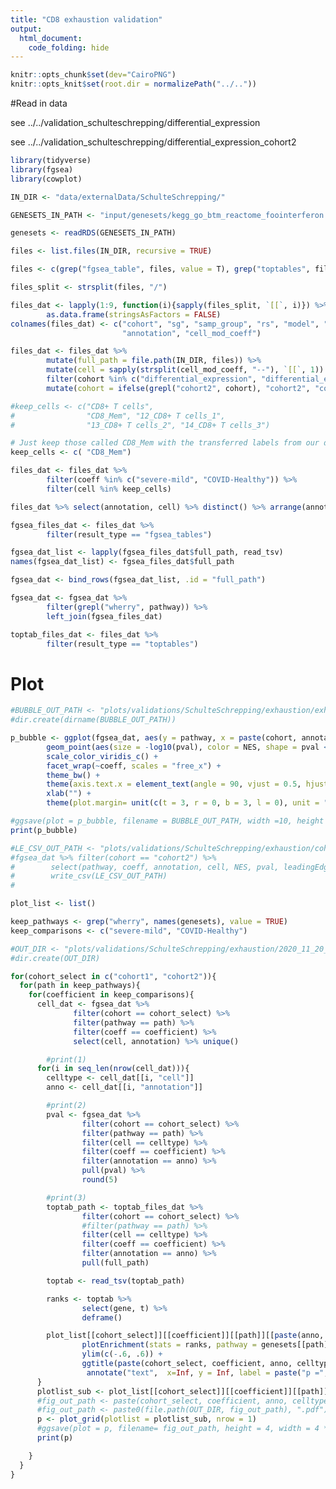 ```yaml
---
title: "CD8 exhaustion validation"
output: 
  html_document:
    code_folding: hide
---
```


```r
knitr::opts_chunk$set(dev="CairoPNG")
knitr::opts_knit$set(root.dir = normalizePath("../.."))
```

#Read in data

see ../../validation_schulteschrepping/differential_expression

see ../../validation_schulteschrepping/differential_expression_cohort2

```r
library(tidyverse)
library(fgsea)
library(cowplot)

IN_DIR <- "data/externalData/SchulteSchrepping/"

GENESETS_IN_PATH <- "input/genesets/kegg_go_btm_reactome_foointerferon.rds"

genesets <- readRDS(GENESETS_IN_PATH)

files <- list.files(IN_DIR, recursive = TRUE)

files <- c(grep("fgsea_table", files, value = T), grep("toptables", files, value = T))

files_split <- strsplit(files, "/")

files_dat <- lapply(1:9, function(i){sapply(files_split, `[[`, i)}) %>% 
        as.data.frame(stringsAsFactors = FALSE)
colnames(files_dat) <- c("cohort", "sg", "samp_group", "rs", "model", "result_type", "coeff",
                         "annotation", "cell_mod_coeff")

files_dat <- files_dat %>% 
        mutate(full_path = file.path(IN_DIR, files)) %>%
        mutate(cell = sapply(strsplit(cell_mod_coeff, "--"), `[[`, 1)) %>%
        filter(cohort %in% c("differential_expression", "differential_expression_cohort2")) %>%
        mutate(cohort = ifelse(grepl("cohort2", cohort), "cohort2", "cohort1"))

#keep_cells <- c("CD8+ T cells",
#                "CD8_Mem", "12_CD8+ T cells_1",
#                "13_CD8+ T cells_2", "14_CD8+ T cells_3")

# Just keep those called CD8_Mem with the transferred labels from our data
keep_cells <- c( "CD8_Mem") 

files_dat <- files_dat %>%
        filter(coeff %in% c("severe-mild", "COVID-Healthy")) %>%
        filter(cell %in% keep_cells)

files_dat %>% select(annotation, cell) %>% distinct() %>% arrange(annotation)

fgsea_files_dat <- files_dat %>%
        filter(result_type == "fgsea_tables")

fgsea_dat_list <- lapply(fgsea_files_dat$full_path, read_tsv)
names(fgsea_dat_list) <- fgsea_files_dat$full_path

fgsea_dat <- bind_rows(fgsea_dat_list, .id = "full_path")

fgsea_dat <- fgsea_dat %>%
        filter(grepl("wherry", pathway)) %>%
        left_join(fgsea_files_dat)

toptab_files_dat <- files_dat %>%
        filter(result_type == "toptables")
```


# Plot

```r
#BUBBLE_OUT_PATH <- "plots/validations/SchulteSchrepping/exhaustion/exhaustion_bubble_schulteSchrepping.pdf"
#dir.create(dirname(BUBBLE_OUT_PATH))

p_bubble <- ggplot(fgsea_dat, aes(y = pathway, x = paste(cohort, annotation, cell, sep = "\n"))) +
        geom_point(aes(size = -log10(pval), color = NES, shape = pval < .05)) +
        scale_color_viridis_c() +
        facet_wrap(~coeff, scales = "free_x") +
        theme_bw() +
        theme(axis.text.x = element_text(angle = 90, vjust = 0.5, hjust=1)) +
        xlab("") +
        theme(plot.margin= unit(c(t = 3, r = 0, b = 3, l = 0), unit = "in"))

#ggsave(plot = p_bubble, filename = BUBBLE_OUT_PATH, width =10, height = 9)
print(p_bubble)

#LE_CSV_OUT_PATH <- "plots/validations/SchulteSchrepping/exhaustion/cohort2_leading_edge.csv"
#fgsea_dat %>% filter(cohort == "cohort2") %>%
#        select(pathway, coeff, annotation, cell, NES, pval, leadingEdge) %>%
#        write_csv(LE_CSV_OUT_PATH)
#

```

```r
plot_list <- list()

keep_pathways <- grep("wherry", names(genesets), value = TRUE)
keep_comparisons <- c("severe-mild", "COVID-Healthy")

#OUT_DIR <- "plots/validations/SchulteSchrepping/exhaustion/2020_11_20_exhaustion_gsea_curves"
#dir.create(OUT_DIR)

for(cohort_select in c("cohort1", "cohort2")){
  for(path in keep_pathways){
    for(coefficient in keep_comparisons){
      cell_dat <- fgsea_dat %>%
              filter(cohort == cohort_select) %>% 
              filter(pathway == path) %>% 
              filter(coeff == coefficient) %>% 
              select(cell, annotation) %>% unique()

        #print(1)
      for(i in seq_len(nrow(cell_dat))){
        celltype <- cell_dat[[i, "cell"]]
        anno <- cell_dat[[i, "annotation"]]

        #print(2)
        pval <- fgsea_dat %>% 
                filter(cohort == cohort_select) %>% 
                filter(pathway == path) %>% 
                filter(cell == celltype) %>% 
                filter(coeff == coefficient) %>% 
                filter(annotation == anno) %>% 
                pull(pval) %>%
                round(5)

        #print(3)
        toptab_path <- toptab_files_dat %>% 
                filter(cohort == cohort_select) %>% 
                #filter(pathway == path) %>% 
                filter(cell == celltype) %>% 
                filter(coeff == coefficient) %>% 
                filter(annotation == anno) %>% 
                pull(full_path)

        toptab <- read_tsv(toptab_path)

        ranks <- toptab %>%
                select(gene, t) %>%
                deframe()

        plot_list[[cohort_select]][[coefficient]][[path]][[paste(anno, celltype)]] <- 
                plotEnrichment(stats = ranks, pathway = genesets[[path]]) +
                ylim(c(-.6, .6)) +
                ggtitle(paste(cohort_select, coefficient, anno, celltype, path, sep = "\n")) +
                 annotate("text",  x=Inf, y = Inf, label = paste("p =", pval), vjust=1, hjust=1)
      }
      plotlist_sub <- plot_list[[cohort_select]][[coefficient]][[path]]
      #fig_out_path <- paste(cohort_select, coefficient, anno, celltype, path, sep = "_")
      #fig_out_path <- paste0(file.path(OUT_DIR, fig_out_path), ".pdf")
      p <- plot_grid(plotlist = plotlist_sub, nrow = 1)
      #ggsave(plot = p, filename= fig_out_path, height = 4, width = 4 * length(plotlist_sub))
      print(p)

    }
  }
}



```

